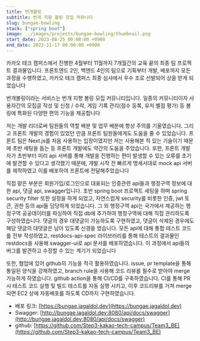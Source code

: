 ```yaml
---
title: 번개볼링
subtitle: 번개 지향 볼링 모집 커뮤니티
slug: bungae-bowling
stack: ["spring boot"]
image: ../images/projects/bungae-bowling/thumbnail.png
start_date: 2023-08-25 00:00:00 +0900
end_date: 2023-11-17 00:00:00 +0900
---
```


카카오 테크 캠퍼스에서 진행한 4월부터 11월까지 7개월간의 교육 끝의 최종 팀 프로젝트 결과물입니다. 프론트엔드 2인, 백엔드 4인의 팀으로 기획부터 개발, 배포까지 모든 과정을 수행하였고, 카카오 테크 캠퍼스 최종 심사에서 우수 조로 선발되어 상을 받게 되었습니다

번개볼링이라는 서비스는 번개 지향 볼링 모집 커뮤니티입니다. 일종의 커뮤니티이자 사용자간의 모집글 작성 및 신청 / 수락, 게임 기록 관리(점수 등록, 유저 별점 평가) 등 볼링에 특화된 다양한 편의 기능을 제공합니다

저는 개발 리더로써 팀원들의 역할 배분 및 업무 배분에 항상 주의를 기울였습니다. 그리고 프론트 개발의 경험이 있었던 만큼 프론트 팀원들에게도 도움을 줄 수 있었습니다. 프론트 팀은 Next.js를 처음 사용하는 입장이였지만 저는 사용해본 적 있는 기술이기 때문에 초반 세팅을 돕는 등 프론트 개발에도 약간의 도움을 주었습니다. 또한, 프론트 개발자가 초반부터 미리 api 서버를 통해 개발을 진행하는 편이 발생할 수 있는 오류를 초기에 발견할 수 있다고 생각했기 때문에, 개발 시작 전 빠르게 명세서대로 mock api 서버를 제작하였고 이를 배포하여 프론트에 전달해주었습니다

직접 맡은 부분은 회원가입/로그인으로 대표되는 인증관련 api들과 행정구역 정보에 대한 api, 댓글 api, swagger입니다. 초반 spring boot 프로젝트 세팅을 하며 spring security filter 또한 설정을 하게 되었고, 자연스럽게 security를 비롯한 인증, jwt 토큰, 권한 등의 api들 담당하게 되었습니다. 그 외 행정구역 api는 국가에서 제공하는 행정구역 공공데이터를 파싱하여 직접 db에 추가하여 행정구역에 대해 직접 관리하도록 구성하였습니다. 댓글의 경우 대댓글이 가능하도록 구현하였고, 댓글이 삭제된 경우에도 해당 댓글의 대댓글은 남아 있도록 신경을 썼습니다. 모든 api에 대해 통합 테스트 코드를 전부 작성하였고, restdocs-api-spec 라이브러리를 통해 테스트의 결과물인 restdocs을 사용해 swagger-ui로 api 문서를 배포하였습니다. 이 과정에서 api들의 버그를 발견하고 수정할 수 있는 계기가 되었습니다

또한, 협업에 있어 github의 기능을 적극 활용하였습니다. issue, pr template을 통해 통일된 양식을 강제하였고, branch rule을 사용해 코드 리뷰를 필수로 받아야 merge 가능하게 하였습니다. github action을 통해 CI/CD를 구축하였습니다. CI를 통해 PR 시 테스트 코드 실행 및 빌드 테스트를 자동 실행 시키고, 이후 코드리뷰를 거쳐 merge 되면 EC2 상에 자동배포를 하도록 CD까지 구현하였습니다.

- 배포 링크: [https://bungae.jagaldol.dev](https://bungae.jagaldol.dev)
- Swagger: [http://bungae.jagaldol.dev:8080/api/docs/swagger](http://bungae.jagaldol.dev:8080/api/docs/swagger)
- github: [https://github.com/Step3-kakao-tech-campus/Team3_BE](https://github.com/Step3-kakao-tech-campus/Team3_BE)




